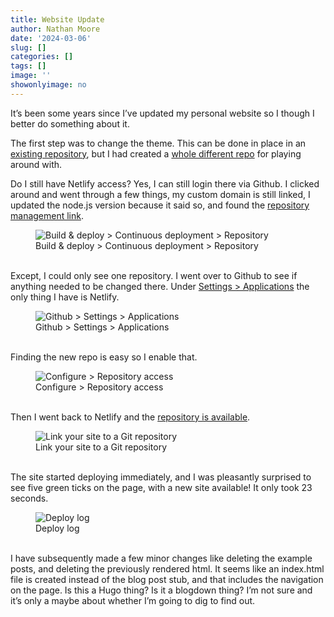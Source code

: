 ```yaml
---
title: Website Update
author: Nathan Moore
date: '2024-03-06'
slug: []
categories: []
tags: []
image: ''
showonlyimage: no
---
```


It's been some years since I've updated my personal website so I though I better do something about it. 

<!--more-->

The first step was to change the theme. This can be done in place in an [existing repository](https://github.com/nmoorenz/hugo-hyde-website), but I had created a [whole different repo](https://github.com/nmoorenz/creative-website) for playing around with. 

Do I still have Netlify access? Yes, I can still login there via Github. I clicked around and went through a few things, my custom domain is still linked, I updated the node.js version because it said so, and found the [repository management link](https://app.netlify.com/sites/nmoorenz/configuration/deploys). 

![Build & deploy > Continuous deployment > Repository](/img/portfolio/configure-deployment.png)
 
<br>
Except, I could only see one repository. I went over to Github to see if anything needed to be changed there. Under [Settings > Applications](https://github.com/settings/installations) the only thing I have is Netlify. 

![Github > Settings > Applications](/img/portfolio/github-applications.png)
  
<br> 
Finding the new repo is easy so I enable that. 

![Configure > Repository access](/img/portfolio/netlify-repo-access.png)
 
<br> 
Then I went back to Netlify and the [repository is available](https://app.netlify.com/sites/nmoorenz/link/repos). 

![Link your site to a Git repository](/img/portfolio/link-your-site.png)

<br>
The site started deploying immediately, and I was pleasantly surprised to see five green ticks on the page, with a new site available! It only took 23 seconds. 

![Deploy log](/img/portfolio/deploy-success.png)

<br>
I have subsequently made a few minor changes like deleting the example posts, and deleting the previously rendered html. It seems like an index.html file is created instead of the blog post stub, and that includes the navigation on the page. Is this a Hugo thing? Is it a blogdown thing? I'm not sure and it's only a maybe about whether I'm going to dig to find out. 

